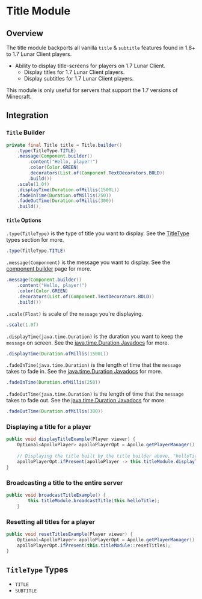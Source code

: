 
# Title Module

## Overview

The title module backports all vanilla `title` & `subtitle` features found in 1.8+ to 1.7 Lunar Client players.

- Ability to display title-screens for players on 1.7 Lunar Client.
  - Display titles for 1.7 Lunar Client players.
  - Display subtitles for 1.7 Lunar Client players.

<Callout type="info">
  This module is only useful for servers that support the 1.7 versions of Minecraft.
</Callout>

## Integration

### `Title` Builder

```java
private final Title title = Title.builder()
    .type(TitleType.TITLE)
    .message(Component.builder()
        .content("Hello, player!")
        .color(Color.GREEN)
        .decorators(List.of(Component.TextDecorators.BOLD))
        .build())
    .scale(1.0f)
    .displayTime(Duration.ofMillis(1500L))
    .fadeInTime(Duration.ofMillis(250))
    .fadeOutTime(Duration.ofMillis(300))
    .build();
```

#### `Title` Options

`.type(TitleType)` is the type of title you want to display. See the [TitleType](#titletype-types) types section for more.

```java
.type(TitleType.TITLE)
```

`.message(Componnent)` is the message you want to display. See the [component builder](/apollo/developers/utilities/components) page for more.

```java
.message(Component.builder()
    .content("Hello, player!")
    .color(Color.GREEN)
    .decorators(List.of(Component.TextDecorators.BOLD))
    .build())
```

`.scale(Float)` is scale of the `message` you're displaying.

```java
.scale(1.0f)
```

`.displayTime(java.time.Duration)` is the duration you want to keep the `message` on screen. See the [java.time.Duration Javadocs](https://docs.oracle.com/javase/8/docs/api/java/time/Duration.html) for more.

```java
.displayTime(Duration.ofMillis(1500L))
```

`.fadeInTime(java.time.Duration)` is the length of time that the `message` takes to fade in. See the [java.time.Duration Javadocs](https://docs.oracle.com/javase/8/docs/api/java/time/Duration.html) for more.

```java
.fadeInTime(Duration.ofMillis(250))
```

`.fadeOutTime(java.time.Duration)` is the length of time that the `message` takes to fade out. See the [java.time.Duration Javadocs](https://docs.oracle.com/javase/8/docs/api/java/time/Duration.html) for more.

```java
.fadeOutTime(Duration.ofMillis(300))
```

### Displaying a title for a player

```java
public void displayTitleExample(Player viewer) {
    Optional<ApolloPlayer> apolloPlayerOpt = Apollo.getPlayerManager().getPlayer(viewer.getUniqueId());
    
    // Displaying the title built by the title builder above, "helloTitle", to the player.
    apolloPlayerOpt.ifPresent(apolloPlayer -> this.titleModule.displayTitle(apolloPlayer, this.helloTitle));
}
```

### Broadcasting a title to the entire server

```java
public void broadcastTitleExample() {
        this.titleModule.broadcastTitle(this.helloTitle);
    }
```

### Resetting all titles for a player

```java
public void resetTitlesExample(Player viewer) {
    Optional<ApolloPlayer> apolloPlayerOpt = Apollo.getPlayerManager().getPlayer(viewer.getUniqueId());
    apolloPlayerOpt.ifPresent(this.titleModule::resetTitles);
}
```

## `TitleType` Types

* `TITLE`
* `SUBTITLE`

